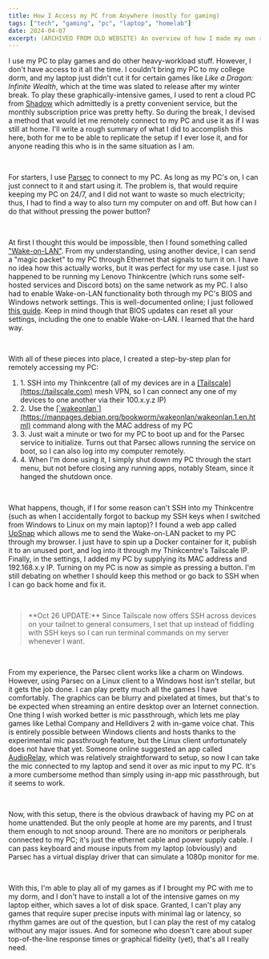 ```yaml
---
title: How I Access my PC from Anywhere (mostly for gaming)
tags: ["tech", "gaming", "pc", "laptop", "homelab"]
date: 2024-04-07
excerpt: (ARCHIVED FROM OLD WEBSITE) An overview of how I made my own remote gaming setup, with updates
---
```


I use my PC to play games and do other heavy-workload stuff. However, I don't have access to it all
the time. I couldn't bring my PC to my college dorm, and my laptop just didn't cut it for certain
games like *Like a Dragon: Infinite Wealth*, which at the time was slated to release after my winter break.
To play these graphically-intensive games, I used to rent a cloud PC from
<ins>[Shadow](https://shadow.tech)</ins> which admittedly is a pretty convenient service, but the monthly
subscription price was pretty hefty. So during the break, I devised a method that would let me remotely
connect to my PC and use it as if I was still at home. I'll write a rough summary of what I did to
accomplish this here, both for me to be able to replicate the setup if I ever lose it, and for anyone
reading this who is in the same situation as I am.

<br/>

For starters, I use [Parsec](https://parsec.app) to connect to my PC. As long as my PC's on, I can just
connect to it and start using it. The problem is, that would require keeping my PC on 24/7, and I did
not want to waste so much electricity; thus, I had to find a way to also turn my computer on and off.
But how can I do that without pressing the power button?

<br/>

At first I thought this would be impossible, then I found something called
<ins>["Wake-on-LAN"](https://en.wikipedia.org/wiki/Wake-on-LAN)</ins>. From my understanding, using
another device, I can send a "magic packet" to my PC through Ethernet that signals to turn it on.
I have no idea how this actually works, but it was perfect for my use case. I just so happened to be
running my Lenovo Thinkcentre (which runs some self-hosted services and Discord bots) on the same
network as my PC. I also had to enable Wake-on-LAN functionality both through my PC's BIOS and
Windows network settings. This is well-documented online; I just followed
<ins>[this guide](https://www.windowscentral.com/how-enable-and-use-wake-lan-wol-windows-10)</ins>.
Keep in mind though that BIOS updates can reset all your settings, including the one to enable
Wake-on-LAN. I learned that the hard way.

<br/>

With all of these pieces into place, I created a step-by-step plan for remotely accessing my PC:
<ol>
    <li>1. SSH into my Thinkcentre (all of my devices are in a <ins>[Tailscale](https://tailscale.com)</ins>
        mesh VPN, so I can connect any one of my devices to one another via their 100.x.y.z IP)</li>
    <li>2. Use the <ins>[`wakeonlan`](https://manpages.debian.org/bookworm/wakeonlan/wakeonlan.1.en.html)</ins>
        command along with the MAC address of my PC</li>
    <li>3. Just wait a minute or two for my PC to boot up and for the Parsec service to initialize.
        Turns out that Parsec allows running the service on boot, so I can also log into my computer
        remotely.</li>
    <li>4. When I'm done using it, I simply shut down my PC through the start menu, but not before closing
        any running apps, notably Steam, since it hanged the shutdown once.</li>
</ol>

<br/>

What happens, though, if I for some reason can't SSH into my Thinkcentre (such as when I accidentally
forgot to backup my SSH keys when I switched from Windows to Linux on my main laptop)? I found a web
app called <ins>[UpSnap](https://github.com/seriousm4x/UpSnap)</ins> which allows me to send the
Wake-on-LAN packet to my PC through my browser. I just have to spin up a Docker container for it,
publish it to an unused port, and log into it through my Thinkcentre's Tailscale IP. Finally, in the
settings, I added my PC by supplying its MAC address and 192.168.x.y IP. Turning on my PC is now as
simple as pressing a button. I'm still debating on whether I should keep this method or go back to
SSH when I can go back home and fix it.

<br/>

<blockquote class="border-s-4 bg-gray-600 pl-2">
    **Oct 26 UPDATE:** Since Tailscale now offers SSH across devices on your tailnet to general consumers,
    I set that up instead of fiddling with SSH keys so I can run terminal commands on my server whenever I
    want.
</blockquote>

<br/>

From my experience, the Parsec client works like a charm on Windows. However, using Parsec on a Linux
client to a Windows host isn't stellar, but it gets the job done. I can play pretty much all the games
I have comfortably. The graphics can be blurry and pixelated at times, but that's to be expected when
streaming an entire desktop over an Internet connection. One thing I wish worked better is mic
passthrough, which lets me play games like Lethal Company and Helldivers 2 with in-game voice chat.
This is entirely possible between Windows clients and hosts thanks to the experimental mic passthrough
feature, but the Linux client unfortunately does not have that yet. Someone online suggested an app
called <ins>[AudioRelay](https://audiorelay.net)</ins>, which was relatively straightforward to setup,
so now I can take the mic connected to my laptop and send it over as mic input to my PC. It's a more
cumbersome method than simply using in-app mic passthrough, but it seems to work.

<br/>

Now, with this setup, there is the obvious drawback of having my PC on at home unattended. But the only people
at home are my parents, and I trust them enough to not snoop around. There are no monitors or peripherals
connected to my PC; it's just the ethernet cable and power supply cable. I can pass keyboard and mouse inputs
from my laptop (obviously) and Parsec has a virtual display driver that can simulate a 1080p monitor for me.

<br/>

With this, I'm able to play all of my games as if I brought my PC with me to my dorm, and I don't
have to install a lot of the intensive games on my laptop either, which saves a lot of disk space. Granted,
I can't play any games that require super precise inputs with minimal lag or latency, so
rhythm games are out of the question, but I can play the rest of my catalog without any major
issues. And for someone who doesn't care about super top-of-the-line response times or graphical
fidelity (yet), that's all I really need.
